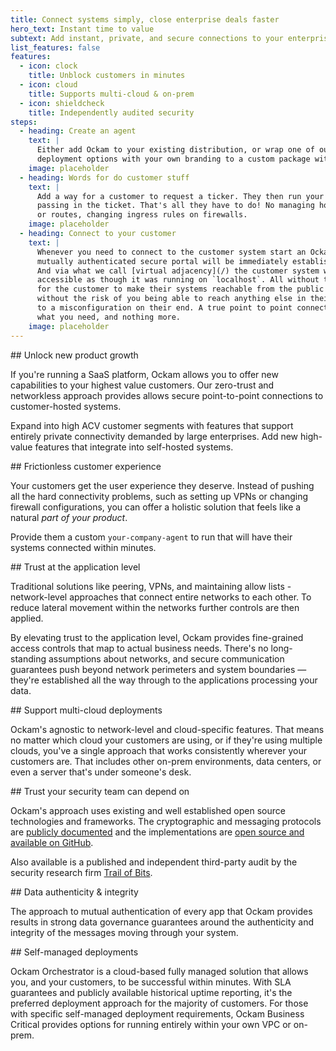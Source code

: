 ```yaml
---
title: Connect systems simply, close enterprise deals faster
hero_text: Instant time to value
subtext: Add instant, private, and secure connections to your enterprise products.
list_features: false
features:
  - icon: clock
    title: Unblock customers in minutes
  - icon: cloud
    title: Supports multi-cloud & on-prem
  - icon: shieldcheck
    title: Independently audited security
steps:
  - heading: Create an agent
    text: | 
      Either add Ockam to your existing distribution, or wrap one of our existing
      deployment options with your own branding to a custom package within minutes. 
    image: placeholder
  - heading: Words for do customer stuff
    text: |
      Add a way for a customer to request a ticker. They then run your agent, 
      passing in the ticket. That's all they have to do! No managing hostnames 
      or routes, changing ingress rules on firewalls.
    image: placeholder
  - heading: Connect to your customer
    text: | 
      Whenever you need to connect to the customer system start an Ockam Inlet. A 
      mutually authenticated secure portal will be immediately established. 
      And via what we call [virtual adjacency](/) the customer system will be 
      accessible as though it was running on `localhost`. All without the need to 
      for the customer to make their systems reachable from the public internet. And
      without the risk of you being able to reach anything else in their network due 
      to a misconfiguration on their end. A true point to point connection. Exactly
      what you need, and nothing more.
    image: placeholder
---
```


<SideBySidePanel textOrientation="left" image="integrate-customer-systems">
## Unlock new product growth

If you're running a SaaS platform, Ockam allows you to offer new capabilities
to your highest value customers. Our zero-trust and networkless approach provides
allows secure point-to-point connections to customer-hosted systems. 

Expand into high ACV customer segments with features that support entirely private
connectivity demanded by large enterprises. Add new high-value features that
integrate into self-hosted systems.
</SideBySidePanel>

<SideBySidePanel textOrientation="right" image="saas-agent" animate startAt={0}>
## Frictionless customer experience

Your customers get the user experience they deserve. Instead of pushing all 
the hard connectivity problems, such as setting up VPNs or changing firewall 
configurations, you can offer a holistic solution that feels like a natural
_part of your product_.

Provide them a custom `your-company-agent` to run that will have their systems
connected within minutes.

</SideBySidePanel>

<SideBySidePanel textOrientation="left" image="app-level">
## Trust at the application level

Traditional solutions like peering, VPNs, and maintaining allow lists - 
network-level approaches that connect entire networks to each other. To reduce
lateral movement within the networks further controls are then applied. 

By elevating trust to the application level, Ockam provides
fine-grained access controls that map to actual business needs. There's no long-standing
assumptions about networks, and secure communication guarantees 
push beyond network perimeters and system boundaries &mdash; they're
established all the way through to the applications processing your data. 
</SideBySidePanel>


<SideBySidePanel textOrientation="right" image="multicloud">
## Support multi-cloud deployments

Ockam's agnostic to network-level and cloud-specific features. That means no 
matter which cloud your customers are using, or if they're using multiple 
clouds, you've a single approach that works consistently wherever your customers
are. That includes other on-prem environments, data centers, or even a server 
that's under someone's desk.
</SideBySidePanel>

<SideBySidePanel textOrientation="left" image="five-stars">
## Trust your security team can depend on

Ockam's approach uses existing and well established open source
technologies and frameworks. The cryptographic and messaging protocols are 
[publicly documented](https://docs.ockam.io/reference/protocols) and
the implementations are 
[open source and available on GitHub](https://github.com/build-trust/ockam).

Also available is a published and independent third-party audit by
the security research firm [Trail of Bits](https://www.trailofbits.com).
</SideBySidePanel>

<SideBySidePanel textOrientation="right" image="guaranteed-authenticity">
## Data authenticity & integrity

The approach to mutual authentication of every app that Ockam provides results
in strong data governance guarantees around the authenticity and integrity of 
the messages moving through your system. 
</SideBySidePanel>

<SideBySidePanel textOrientation="left" image="cloud-on-prem">
## Self-managed deployments

Ockam Orchestrator is a cloud-based fully managed solution that allows you,
and your customers, to be successful within minutes. With SLA guarantees and
publicly available historical uptime reporting, it's the preferred deployment
approach for the majority of customers. For those with specific self-managed 
deployment requirements, Ockam Business Critical provides options for running
entirely within your own VPC or on-prem.
</SideBySidePanel>
